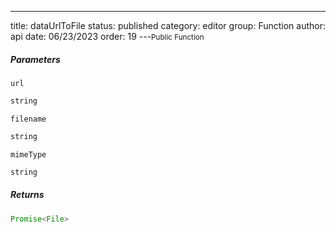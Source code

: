 ---
title: dataUrlToFile
status: published
category: editor
group: Function
author: api
date: 06/23/2023
order: 19
---<Small>Public Function</Small>




##### Parameters


<ParametersTable>

<ParametersTableRow>
<ParametersTableName>

`url`

</ParametersTableName>
<ParametersTableDescription>

```ts
string
```



</ParametersTableDescription>
</ParametersTableRow>
<ParametersTableRow>
<ParametersTableName>

`filename`

</ParametersTableName>
<ParametersTableDescription>

```ts
string
```



</ParametersTableDescription>
</ParametersTableRow>
<ParametersTableRow>
<ParametersTableName>

`mimeType`

</ParametersTableName>
<ParametersTableDescription>

```ts
string
```



</ParametersTableDescription>
</ParametersTableRow>
</ParametersTable>

##### Returns


```ts
Promise<File>
```

